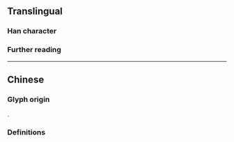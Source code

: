 {{also|暈}}
{{character info}}
==Translingual==

===Han character===
{{Han char|rn=72|rad=日|as=06|sn=10|four=60504|canj=ABKQ|ids=⿱日军}}

===Further reading===
{{Han ref|kx=0495.241|hdz=21509.080|uh=6655}}

----

==Chinese==

===Glyph origin===
{{Han simp|暈|f=軍|t=军}}.

===Definitions===
{{zh-see|暈}}